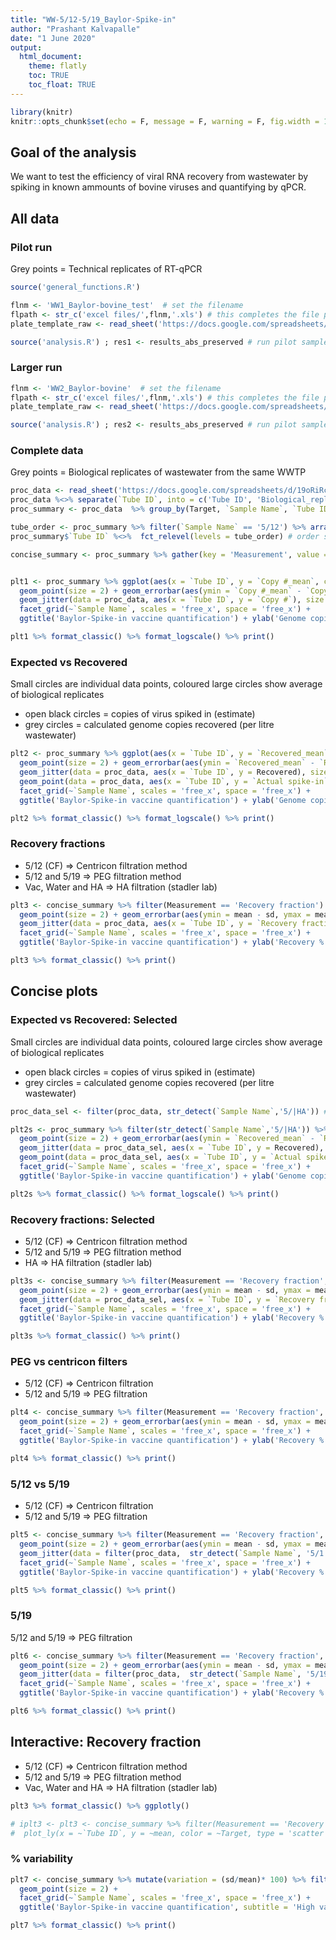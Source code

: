 ```yaml
---
title: "WW-5/12-5/19_Baylor-Spike-in"
author: "Prashant Kalvapalle"
date: "1 June 2020"
output: 
  html_document:
    theme: flatly
    toc: TRUE
    toc_float: TRUE
---
```


```r
library(knitr)
knitr::opts_chunk$set(echo = F, message = F, warning = F, fig.width = 12, fig.height = 4)
```

## Goal of the analysis

We want to test the efficiency of viral RNA recovery from wastewater by spiking in known ammounts of bovine viruses and quantifying by qPCR. 

## All data

### Pilot run 

 Grey points = Technical replicates of RT-qPCR
```r
source('general_functions.R')

flnm <- 'WW1_Baylor-bovine_test'  # set the filename
flpath <- str_c('excel files/',flnm,'.xls') # this completes the file path
plate_template_raw <- read_sheet('https://docs.google.com/spreadsheets/d/19oRiRcRVS23W3HqRKjhMutJKC2lFOpNK8aNUkC-No-s/edit#gid=478762118', sheet = 'Plate layouts', range = 'B36:N44')

source('analysis.R') ; res1 <- results_abs_preserved # run pilot samples and capture formatted results
```

### Larger run 

```r

flnm <- 'WW2_Baylor-bovine'  # set the filename
flpath <- str_c('excel files/',flnm,'.xls') # this completes the file path
plate_template_raw <- read_sheet('https://docs.google.com/spreadsheets/d/19oRiRcRVS23W3HqRKjhMutJKC2lFOpNK8aNUkC-No-s/edit#gid=478762118', sheet = 'Plate layouts', range = 'B47:N55')

source('analysis.R') ; res2 <- results_abs_preserved # run pilot samples and capture formatted results
```

### Complete data

 Grey points = Biological replicates of wastewater from the same WWTP 
 
```r
proc_data <- read_sheet('https://docs.google.com/spreadsheets/d/19oRiRcRVS23W3HqRKjhMutJKC2lFOpNK8aNUkC-No-s/edit#gid=1386677460', sheet = 'RT-qPCR results', range = 'C2:P92') 
proc_data %<>% separate(`Tube ID`, into = c('Tube ID', 'Biological_replicate')) %>% mutate(`Sample Name` = str_replace(`Sample Name`, 'WW', 'HA')) %>% arrange(Target, `Sample Name`) # merge biological replicates
proc_summary <- proc_data  %>% group_by(Target, `Sample Name`, `Tube ID`) %>% summarise_at(vars(2:5), funs(mean(.,na.rm = T), sd)) # Summarize mean and SD for biological replicates

tube_order <- proc_summary %>% filter(`Sample Name` == '5/12') %>% arrange(`Copy #_mean`) %>% pull(`Tube ID`) # order samples by 5/12 ascending order
proc_summary$`Tube ID` %<>%  fct_relevel(levels = tube_order) # order samples by 5/12 ascending order

concise_summary <- proc_summary %>% gather(key = 'Measurement', value = 'Reading', -Target, -`Sample Name`, -`Tube ID`) %>% separate(Measurement, into = c('Measurement','val'),"_") %>% spread(val,Reading) # Seperate mean and variance and group by variable of measurement


plt1 <- proc_summary %>% ggplot(aes(x = `Tube ID`, y = `Copy #_mean`, colour = Target)) +
  geom_point(size = 2) + geom_errorbar(aes(ymin = `Copy #_mean` - `Copy #_sd`, ymax = `Copy #_mean` + `Copy #_sd`, width = errorbar_width)) +
  geom_jitter(data = proc_data, aes(x = `Tube ID`, y = `Copy #`), size = 1, colour = 'black', alpha = .2, width = .2 ) + 
  facet_grid(~`Sample Name`, scales = 'free_x', space = 'free_x') +
  ggtitle('Baylor-Spike-in vaccine quantification') + ylab('Genome copies/ul RNA')

plt1 %>% format_classic() %>% format_logscale() %>% print()
```


### Expected vs Recovered

Small circles are individual data points, coloured large circles show average of biological replicates

* open black circles = copies of virus spiked in (estimate)
* grey circles = calculated genome copies recovered (per litre wastewater) 

```r
plt2 <- proc_summary %>% ggplot(aes(x = `Tube ID`, y = `Recovered_mean`, colour = Target)) +
  geom_point(size = 2) + geom_errorbar(aes(ymin = `Recovered_mean` - `Recovered_sd`, ymax = `Recovered_mean` + `Recovered_sd`, width = errorbar_width)) +
  geom_jitter(data = proc_data, aes(x = `Tube ID`, y = Recovered), size = 1, colour = 'black', alpha = .2, width = .2 ) + 
  geom_point(data = proc_data, aes(x = `Tube ID`, y = `Actual spike-in`), size = 1, shape = 21, colour = 'black') +
  facet_grid(~`Sample Name`, scales = 'free_x', space = 'free_x') +
  ggtitle('Baylor-Spike-in vaccine quantification') + ylab('Genome copies/l WW')

plt2 %>% format_classic() %>% format_logscale() %>% print()

```

### Recovery fractions

* 5/12 (CF) => Centricon filtration method
* 5/12 and 5/19 => PEG filtration method
* Vac, Water and HA => HA filtration (stadler lab)

```r

plt3 <- concise_summary %>% filter(Measurement == 'Recovery fraction') %>% ggplot(aes(x = `Tube ID`, y = mean, colour = Target)) +
  geom_point(size = 2) + geom_errorbar(aes(ymin = mean - sd, ymax = mean + sd, width = errorbar_width)) +
  geom_jitter(data = proc_data, aes(x = `Tube ID`, y = `Recovery fraction`), size = 1, colour = 'black', alpha = .2, width = .2 ) +
  facet_grid(~`Sample Name`, scales = 'free_x', space = 'free_x') +
  ggtitle('Baylor-Spike-in vaccine quantification') + ylab('Recovery %')

plt3 %>% format_classic() %>% print()

```

## Concise plots

### Expected vs Recovered: Selected

Small circles are individual data points, coloured large circles show average of biological replicates

* open black circles = copies of virus spiked in (estimate)
* grey circles = calculated genome copies recovered (per litre wastewater) 

```r
proc_data_sel <- filter(proc_data, str_detect(`Sample Name`,'5/|HA')) # filter the data to be plotted

plt2s <- proc_summary %>% filter(str_detect(`Sample Name`,'5/|HA')) %>% ggplot(aes(x = `Tube ID`, y = `Recovered_mean`, colour = Target)) +
  geom_point(size = 2) + geom_errorbar(aes(ymin = `Recovered_mean` - `Recovered_sd`, ymax = `Recovered_mean` + `Recovered_sd`, width = errorbar_width)) +
  geom_jitter(data = proc_data_sel, aes(x = `Tube ID`, y = Recovered), size = 1, colour = 'black', alpha = .2, width = .2 ) + 
  geom_point(data = proc_data_sel, aes(x = `Tube ID`, y = `Actual spike-in`), size = 1, shape = 21, colour = 'black') +
  facet_grid(~`Sample Name`, scales = 'free_x', space = 'free_x') +
  ggtitle('Baylor-Spike-in vaccine quantification') + ylab('Genome copies/l WW')

plt2s %>% format_classic() %>% format_logscale() %>% print()
```

### Recovery fractions: Selected

* 5/12 (CF) => Centricon filtration method
* 5/12 and 5/19 => PEG filtration method
* HA => HA filtration (stadler lab)

```r

plt3s <- concise_summary %>% filter(Measurement == 'Recovery fraction', str_detect(`Sample Name`,'5/|HA')) %>% ggplot(aes(x = `Tube ID`, y = mean, colour = Target)) +
  geom_point(size = 2) + geom_errorbar(aes(ymin = mean - sd, ymax = mean + sd, width = errorbar_width)) +
  geom_jitter(data = proc_data_sel, aes(x = `Tube ID`, y = `Recovery fraction`), size = 1, colour = 'black', alpha = .2, width = .2 ) +
  facet_grid(~`Sample Name`, scales = 'free_x', space = 'free_x') +
  ggtitle('Baylor-Spike-in vaccine quantification') + ylab('Recovery %')

plt3s %>% format_classic() %>% print()

```

### PEG vs centricon filters

* 5/12 (CF) => Centricon filtration 
* 5/12 and 5/19 => PEG filtration

```r

plt4 <- concise_summary %>% filter(Measurement == 'Recovery fraction', str_detect(`Sample Name`, '5/12')) %>% ggplot(aes(x = `Tube ID`, y = mean, colour = Target)) +
  geom_point(size = 2) + geom_errorbar(aes(ymin = mean - sd, ymax = mean + sd, width = errorbar_width)) +
  facet_grid(~`Sample Name`, scales = 'free_x', space = 'free_x') +
  ggtitle('Baylor-Spike-in vaccine quantification') + ylab('Recovery %')

plt4 %>% format_classic() %>% print()
```


### 5/12 vs 5/19

* 5/12 (CF) => Centricon filtration 
* 5/12 and 5/19 => PEG filtration

```r

plt5 <- concise_summary %>% filter(Measurement == 'Recovery fraction', str_detect(`Sample Name`, '5/1.$')) %>% ggplot(aes(x = `Tube ID`, y = mean, colour = Target)) +
  geom_point(size = 2) + geom_errorbar(aes(ymin = mean - sd, ymax = mean + sd, width = errorbar_width)) +
  geom_jitter(data = filter(proc_data,  str_detect(`Sample Name`, '5/1.$')), aes(x = `Tube ID`, y = `Recovery fraction`), size = 1, colour = 'black', alpha = .2, width = .2 ) +
  facet_grid(~`Sample Name`, scales = 'free_x', space = 'free_x') +
  ggtitle('Baylor-Spike-in vaccine quantification') + ylab('Recovery %')

plt5 %>% format_classic() %>% print()
```

### 5/19

5/12 and 5/19 => PEG filtration

```r

plt6 <- concise_summary %>% filter(Measurement == 'Recovery fraction', str_detect(`Sample Name`, '5/19')) %>% ggplot(aes(x = `Tube ID`, y = mean, colour = Target)) +
  geom_point(size = 2) + geom_errorbar(aes(ymin = mean - sd, ymax = mean + sd, width = errorbar_width)) +
  geom_jitter(data = filter(proc_data,  str_detect(`Sample Name`, '5/19')), aes(x = `Tube ID`, y = `Recovery fraction`), size = 1, colour = 'black', alpha = .2, width = .2 ) +
  facet_grid(~`Sample Name`, scales = 'free_x', space = 'free_x') +
  ggtitle('Baylor-Spike-in vaccine quantification') + ylab('Recovery %')

plt6 %>% format_classic() %>% print()
```

## Interactive: Recovery fraction

* 5/12 (CF) => Centricon filtration method
* 5/12 and 5/19 => PEG filtration method
* Vac, Water and HA => HA filtration (stadler lab)

```r
plt3 %>% format_classic() %>% ggplotly()

# iplt3 <- plt3 <- concise_summary %>% filter(Measurement == 'Recovery fraction') %>%
#  plot_ly(x = ~`Tube ID`, y = ~mean, color = ~Target, type = 'scatter', mode = 'markers') + facet_grid()
```

### % variability

```r

plt7 <- concise_summary %>% mutate(variation = (sd/mean)* 100) %>% filter(`Sample Name` == '5/19', Measurement == 'Recovered') %>% ggplot(aes(x = `Tube ID`, y = variation)) +
  geom_point(size = 2) +
  facet_grid(~`Sample Name`, scales = 'free_x', space = 'free_x') +
  ggtitle('Baylor-Spike-in vaccine quantification', subtitle = 'High variability among biological replicates') + ylab('% variability (sd/mean) Recovered copies/l ww')

plt7 %>% format_classic() %>% print()
```
